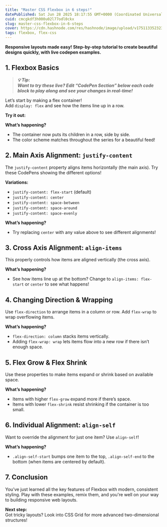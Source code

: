 ```yaml
---
title: "Master CSS Flexbox in 6 steps!"
datePublished: Sat Jun 28 2025 18:17:55 GMT+0000 (Coordinated Universal Time)
cuid: cmcgkdf3h000u02l77odl0ckx
slug: master-css-flexbox-in-6-steps
cover: https://cdn.hashnode.com/res/hashnode/image/upload/v1751133523232/8c76d6ab-6b74-4d40-803e-95f446f5e535.png
tags: flexbox, flex-css
---
```


**Responsive layouts made easy! Step-by-step tutorial to create beautiful designs quickly, with live codepen examples.**

## 1\. Flexbox Basics

> **_💡 Tip:  
> Want to try these live? Edit “CodePen Section” below each code block to play along and see your changes in real-time!_**

Let’s start by making a flex container!  
Add `display: flex` and see how the items line up in a row.

**Try it out:**

<CodePen penId="raVRvwW" title="Basic display: flex" />

**What’s happening?**

- The container now puts its children in a row, side by side.
- The color scheme matches throughout the series for a beautiful feed!

## 2\. Main Axis Alignment: `justify-content`

The `justify-content` property aligns items horizontally (the main axis). Try these CodePens showing the different options!

<CodePen penId="RNPdyje" title="Main Axis Alignment - justify-content" />

**Variations:**

- `justify-content: flex-start` (default)
- `justify-content: center`
- `justify-content: space-between`
- `justify-content: space-around`
- `justify-content: space-evenly`

**What’s happening?**

- Try replacing `center` with any value above to see different alignments!

## 3\. Cross Axis Alignment: `align-items`

This properly controls how items are aligned vertically (the cross axis).

<CodePen penId="KwpERZd" title="Cross Axis Alignment - align-items" />

**What’s happening?**

- See how items line up at the bottom? Change to `align-items: flex-start` or `center` to see what happens!

## 4\. Changing Direction & Wrapping

Use `flex-direction` to arrange items in a column or row. Add `flex-wrap` to wrap overflowing items.

<CodePen penId="azOMGrq" title="Changing Direction & Wrapping" />

**What’s happening?**

- `flex-direction: column` stacks items vertically.
- Adding `flex-wrap: wrap` lets items flow into a new row if there isn’t enough space.

## 5\. Flex Grow & Flex Shrink

Use these properties to make items expand or shrink based on available space.

<CodePen penId="YPXgLbd" title="Flex Grow & Flex Shrink" />

**What’s happening?**

- Items with higher `flex-grow` expand more if there’s space.
- Items with lower `flex-shrink` resist shrinking if the container is too small.

## 6\. Individual Alignment: `align-self`

Want to override the alignment for just one item? Use `align-self`!

<CodePen penId="OPVqZeL" title="Individual Alignment: align-self" />

**What’s happening?**

- `.align-self-start` bumps one item to the top, `.align-self-end` to the bottom (when items are centered by default).

## 7\. Conclusion

You’ve just learned all the key features of Flexbox with modern, consistent styling. Play with these examples, remix them, and you're well on your way to building responsive web layouts.

**Next step:**  
Got tricky layouts? Look into CSS Grid for more advanced two-dimensional structures!
